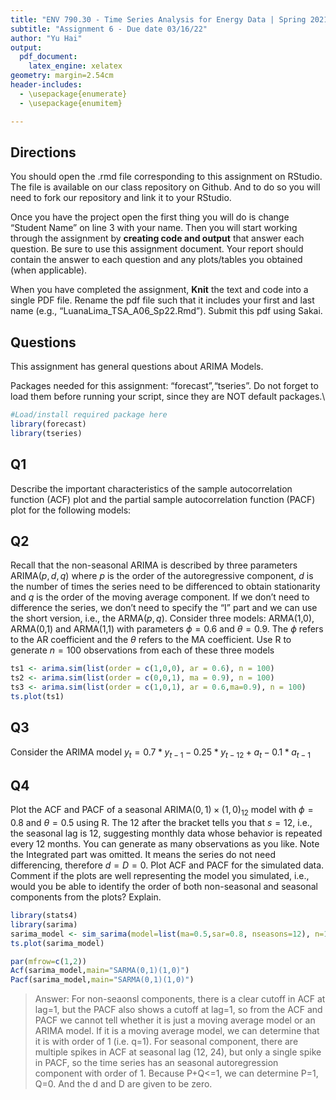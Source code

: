 ---
title: "ENV 790.30 - Time Series Analysis for Energy Data | Spring 2021"
subtitle: "Assignment 6 - Due date 03/16/22"
author: "Yu Hai"
output:
  pdf_document:
    latex_engine: xelatex
geometry: margin=2.54cm
header-includes:
  - \usepackage{enumerate}
  - \usepackage{enumitem}

---
  
## Directions
  
  You should open the .rmd file corresponding to this assignment on RStudio. The file is available on our class repository on Github. And to do so you will need to fork our repository and link it to your RStudio.  

Once you have the project open the first thing you will do is change "Student Name" on line 3 with your name. 
Then you will start working through the assignment by  **creating code and output** that answer each question. Be sure to use this assignment document. Your report should contain the answer to each question and any plots/tables you obtained (when applicable).

When you have completed the assignment, **Knit** the text and code into a single PDF file. Rename the pdf file such that it includes your first and last name (e.g., "LuanaLima_TSA_A06_Sp22.Rmd"). Submit this pdf using Sakai. 

## Questions 

This assignment has general questions about ARIMA Models. 

Packages needed for this assignment: "forecast","tseries". Do not forget to load them before running your script, since they are NOT default packages.\\

```{r}
#Load/install required package here
library(forecast)
library(tseries)
```


## Q1
Describe the important characteristics of the sample autocorrelation function (ACF) plot and the partial sample autocorrelation function (PACF) plot for the following models: 

\begin{enumerate}[label=(\alph*)]

\item AR(2)

> Answer: For autoregression model with order of 2, the ACF will decary exponentially with time, while the PACF will show a cutoff (huge decrease to insignificance) at lag=2. 

\item MA(1)

> Answer: For moving average model with order of 1, the ACF will show a cutoff at lag=1, while the PACF will decay exponentially with time. 

\end{enumerate}

## Q2
Recall that the non-seasonal ARIMA is described by three parameters ARIMA$(p,d,q)$ where $p$ is the order of the autoregressive component, $d$ is the number of times the series need to be differenced to obtain stationarity and $q$ is the order of the moving average component. If we don't need to difference the series, we don't need to specify the "I" part and we can use the short version, i.e., the ARMA$(p,q)$. Consider three models: ARMA(1,0), ARMA(0,1) and ARMA(1,1) with parameters $\phi=0.6$ and $\theta= 0.9$. The $\phi$ refers to the AR coefficient and the $\theta$ refers to the MA coefficient. Use R to generate $n=100$ observations from each of these three models

```{r}
ts1 <- arima.sim(list(order = c(1,0,0), ar = 0.6), n = 100)
ts2 <- arima.sim(list(order = c(0,0,1), ma = 0.9), n = 100)
ts3 <- arima.sim(list(order = c(1,0,1), ar = 0.6,ma=0.9), n = 100)
ts.plot(ts1)
```


\begin{enumerate}[label=(\alph*)]

\item Plot the sample ACF for each of these models in one window to facilitate comparison (Hint: use command $par(mfrow=c(1,3))$ that divides the plotting window in three columns).  

```{r}
par(mfrow=c(1,3))
Acf(ts1,main="ARMA(1,0)")
Acf(ts2,main="ARMA(0,1)")
Acf(ts3,main="ARMA(1,1)")
```


\item Plot the sample PACF for each of these models in one window to facilitate comparison.  

```{r}
par(mfrow=c(1,3))
Pacf(ts1,main="ARMA(1,0)")
Pacf(ts2,main="ARMA(0,1)")
Pacf(ts3,main="ARMA(1,1)")
```

\item Look at the ACFs and PACFs. Imagine you had these plots for a data set and you were asked to identify the model, i.e., is it AR, MA or ARMA and the order of each component. Would you be identify them correctly? Explain your answer.

> Answer: Yes. For the first data set (ARMA (1,0)), we can see a graduate decay in ACF and a cutoff at lag=1 in PACF, which means it is a autoregression model with order=1. For the second data set (ARMA (0,1)), there is a cutoff at lag=1 in ACF while the PACF shows a graduate decay, so it is a moving average model with order=1. For the third data set (ARMA (1,1)), both the ACF and the PACF show graduate decay, thus we could identify it is an ARMA model, but we cannot know the order because the characteristics of autoregression and moving average models superimpose. (Because there is no set seed, when running the code, new plots may be generated and the comments may not applied to new plots. Same for all questions below.)

\item Compare the ACF and PACF values R computed with the theoretical values you provided for the coefficients. Do they match? Explain your answer.

> Answer: The value of PACF at lag 1 for the generated series is around 0.6, matches the coefficient for the autoregressive component.For the MA model, because ACF and PACF only show the autocorrelations to previous observations, but not to previous errors, so we can't tell the coefficient of MA from ACF or PACF. For the same reason, the coefficients of ARMA model are not shown in ACF or PACF. 

\item Increase number of observations to $n=1000$ and repeat parts (a)-(d).

```{r}
ts4 <- arima.sim(list(order = c(1,0,0), ar = 0.6), n = 1000)
ts5 <- arima.sim(list(order = c(0,0,1), ma = 0.9), n = 1000)
ts6 <- arima.sim(list(order = c(1,0,1), ar = 0.6,ma=0.9), n = 1000)
```

```{r}
#ACF
par(mfrow=c(1,3))
Acf(ts4,main="ARMA(1,0)")
Acf(ts5,main="ARMA(0,1)")
Acf(ts6,main="ARMA(1,1)")
```

```{r}
#PACF
par(mfrow=c(1,3))
Pacf(ts4,main="ARMA(1,0)")
Pacf(ts5,main="ARMA(0,1)")
Pacf(ts6,main="ARMA(1,1)")
```
c.Yes. For the first data set (ARMA (1,0)), there is a graduate decay in ACF and a cutoff at lag=1 in PACF, which means it is a autoregression model with order=1. For the second data set (ARMA (0,1)), there is a cutoff at lag=1 in ACF while the PACF shows a graduate decay, so it is a moving average model with order=1. For the third data set (ARMA (1,1)), both the ACF and the PACF show graduate decay, thus we could identify it is an ARMA model, but we cannot identify the order because the characteristics of autoregression and moving average models superimpose.

d. For ARMA (1,0), the value of PACF at lag 1 for the generated series is closer to 0.6 compared to the PACF of the time series with 100 observations. This value matches the coefficient for the autoregressive component, and indicate that this time series performs better than the time series with only 100 observations. For the MA model, because ACF and PACF only show the autocorrelations to previous observations, but not to previous errors, so we can't tell the coefficient of MA from ACF or PACF. For the same reason, we cannot tell the coefficients for ARMA model.

\end{enumerate}

## Q3

Consider the ARIMA model $y_t=0.7*y_{t-1}-0.25*y_{t-12}+a_t-0.1*a_{t-1}$

\begin{enumerate}[label=(\alph*)]

\item Identify the model using the notation ARIMA$(p,d,q)(P,D,Q)_ s$, i.e., identify the integers $p,d,q,P,D,Q,s$ (if possible) from the equation.
> Answer:ARIMA(1,0,1)(1,0,0). The obsevation at time y=t only depends on y(t-1), so the order of autoregression model is 1 (i.e. p=1). It also depends on the error at time t-1(a(t-1)), so the order of moving average component is 1 as well (i.e.q=1). The seasonality is expressed as time t=12, so we know it is a monthly data, so s=12. It also depends on the observation at time t-12, so there is a seasonal autoregression component with order 1(P=1). Because P+Q<=1, so Q=0. The values of d and D cannot be determined from the equation, but because there is no miu (intercept constant), we can speculate that the time series has already been differenced, so both d and D are likely to be zero. 

\item Also from the equation what are the values of the parameters, i.e., model coefficients.
> Answer: The autoregression coefficient is the coefficient before y(t-1), so it is 0.7, the moving average coefficient is the coefficient before a(t-1), which is -0.1. The coefficient before the SAR term is -0.25. 


\end{enumerate}
## Q4

Plot the ACF and PACF of a seasonal ARIMA$(0, 1)\times(1, 0)_{12}$ model with $\phi =0 .8$ and $\theta = 0.5$ using R. The $12$ after the bracket tells you that $s=12$, i.e., the seasonal lag is 12, suggesting monthly data whose behavior is repeated every 12 months. You can generate as many observations as you like. Note the Integrated part was omitted. It means the series do not need differencing, therefore $d=D=0$. Plot ACF and PACF for the simulated data. Comment if the plots are well representing the model you simulated, i.e., would you be able to identify the order of both non-seasonal and seasonal components from the plots? Explain.

```{r}
library(stats4)
library(sarima)
sarima_model <- sim_sarima(model=list(ma=0.5,sar=0.8, nseasons=12), n=1000) 
ts.plot(sarima_model)
```
```{r}
par(mfrow=c(1,2))
Acf(sarima_model,main="SARMA(0,1)(1,0)")
Pacf(sarima_model,main="SARMA(0,1)(1,0)")
```
> Answer: For non-seaonsl components, there is a clear cutoff in ACF at lag=1, but the PACF also shows a cutoff at lag=1, so from the ACF and PACF we cannot tell whether it is just a moving average model or an ARIMA model. If it is a moving average model, we can determine that it is with order of 1 (i.e. q=1). For seasonal component, there are multiple spikes in ACF at seasonal lag (12, 24), but only a single spike in PACF, so the time series has an seasonal autoregression component with order of 1. Because P+Q<=1, we can determine P=1, Q=0. And the d and D are given to be zero.  